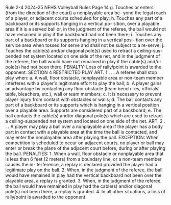 Rule 2-4 2024-25 NFHS Volleyball Rules Page 14 g. Touches or enters (from the direction of the court) a nonplayable area be- yond the legal reach of a player, or adjacent courts scheduled for play; h. Touches any part of a backboard or its supports hanging in a vertical po- sition, over a playable area if it is a served ball or, in the judgment of the referee, the ball would not have remained in play if the backboard had not been there; i. Touches any part of a backboard or its supports hanging in a vertical posi- tion over the service area when tossed for serve and shall not be subject to a re-serve; j. Touches the cable(s) and/or diagonal pole(s) used to retract a ceiling-sus- pended net system located on one side of the net, and in the judgment of the referee, the ball would have not remained in play if the cable(s) and/or pole(s) had not been there. PENALTY: Loss of rally/point is awarded to the opponent. SECTION 4 RESTRICTED PLAY ART. 1 . . . A referee shall stop play when: a. A wall, floor obstacle, nonplayable area or non-team member interferes with a player's legitimate effort to play the ball; b. A player gains an advantage by contacting any floor obstacle (team bench- es, officials' table, bleachers, etc.), wall or team members; c. It is necessary to prevent player injury from contact with obstacles or walls; d. The ball contacts any part of a backboard or its supports which is hanging in a vertical position over a playable area. Supports are considered part of a backboard; e. The ball contacts the cable(s) and/or diagonal pole(s) which are used to retract a ceiling-suspended net system and located on one side of the net. ART. 2 . . . A player may play a ball over a nonplayable area if the player has a body part in contact with a playable area at the time the ball is contacted, and may enter the nonplayable area after playing the ball. EXCEPTION: When competition is scheduled to occur on adjacent courts, no player or ball may enter or break the plane of the adjacent court before, during or after playing the ball. PENALTIES: 1. When a wall, floor obstacle or nonplayable area that is less than 6 feet (2 meters) from a boundary line, or a non-team member causes the in- terference, a replay is declared provided the player had a legitimate play on the ball. 2. When, in the judgment of the referee, the ball would have remained in play had the vertical backboard not been over the playable area, a replay is granted. 3. When, in the judgment of the referee, the ball would have remained in play had the cable(s) and/or diagonal pole(s) not been there, a replay is granted. 4. In all other situations, a loss of rally/point is awarded to the opponent.